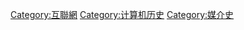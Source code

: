 {{Catnav|頁面分類|各種主題的頁面分類|各種主題的歷史|科技史|计算机历史}}
{{Catnav|頁面分類|历史|各種主題的歷史|科技史|计算机历史}}

{{catmore}}
{{Commonscat|Internet history}}

[[Category:互聯網|Category:互聯網]]
[[Category:计算机历史|Category:计算机历史]]
[[Category:媒介史|Category:媒介史]]
